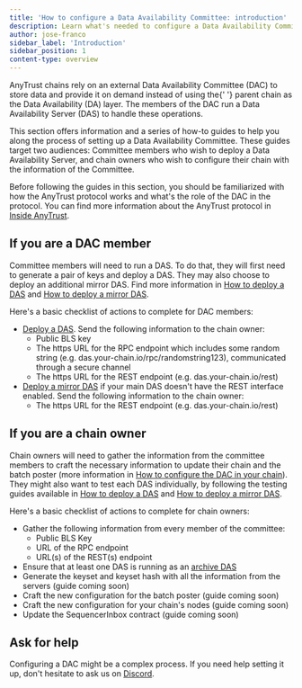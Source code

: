```yaml
---
title: 'How to configure a Data Availability Committee: introduction'
description: Learn what's needed to configure a Data Availability Committee for your chain
author: jose-franco
sidebar_label: 'Introduction'
sidebar_position: 1
content-type: overview
---
```



<PublicPreviewBannerPartial />

<p>
  <a data-quicklook-from="arbitrum-anytrust-protocol">AnyTrust</a> chains rely on an external Data
  Availability Committee (DAC) to store data and provide it on demand instead of using the{' '}
  <a data-quicklook-from="parent-chain">parent chain</a> as the Data Availability (DA) layer. The
  members of the DAC run a Data Availability Server (DAS) to handle these operations.
</p>

This section offers information and a series of how-to guides to help you along the process of setting up a Data Availability Committee. These guides target two audiences: Committee members who wish to deploy a Data Availability Server, and chain owners who wish to configure their chain with the information of the Committee.

Before following the guides in this section, you should be familiarized with how the AnyTrust protocol works and what's the role of the DAC in the protocol. You can find more information about the AnyTrust protocol in [Inside AnyTrust](/inside-anytrust.mdx).

## If you are a DAC member

Committee members will need to run a DAS. To do that, they will first need to generate a pair of keys and deploy a DAS. They may also choose to deploy an additional mirror DAS. Find more information in [How to deploy a DAS](./deploy-a-das.mdx) and [How to deploy a mirror DAS](./deploy-a-mirror-das.mdx).

Here's a basic checklist of actions to complete for DAC members:

- [Deploy a DAS](./deploy-a-das.mdx). Send the following information to the chain owner:
  - Public BLS key
  - The https URL for the RPC endpoint which includes some random string (e.g. das.your-chain.io/rpc/randomstring123), communicated through a secure channel
  - The https URL for the REST endpoint (e.g. das.your-chain.io/rest)
- [Deploy a mirror DAS](./deploy-a-mirror-das.mdx) if your main DAS doesn't have the REST interface enabled. Send the following information to the chain owner:
  - The https URL for the REST endpoint (e.g. das.your-chain.io/rest)

## If you are a chain owner

Chain owners will need to gather the information from the committee members to craft the necessary information to update their chain and the batch poster (more information in [How to configure the DAC in your chain](./configure-the-dac-in-your-chain.mdx)). They might also want to test each DAS individually, by following the testing guides available in [How to deploy a DAS](./deploy-a-das.mdx#testing-the-das) and [How to deploy a mirror DAS](./deploy-a-mirror-das.mdx#testing-the-das).

Here's a basic checklist of actions to complete for chain owners:

- Gather the following information from every member of the committee:
  - Public BLS Key
  - URL of the RPC endpoint
  - URL(s) of the REST(s) endpoint
- Ensure that at least one DAS is running as an [archive DAS](./deploy-a-mirror-das.mdx#archive-da-servers-for-mirror-das)
- Generate the keyset and keyset hash with all the information from the servers (guide coming soon)
- Craft the new configuration for the batch poster (guide coming soon)
- Craft the new configuration for your chain's nodes (guide coming soon)
- Update the SequencerInbox contract (guide coming soon)

## Ask for help

Configuring a DAC might be a complex process. If you need help setting it up, don't hesitate to ask us on [Discord](https://discord.gg/arbitrum).
